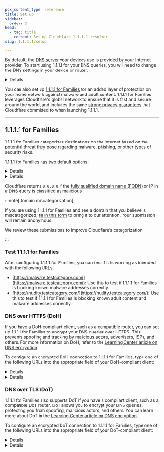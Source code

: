 ```yaml
---
pcx_content_type: reference
title: Set up
sidebar:
  order: 2
head:
  - tag: title
    content: Set up Cloudflare 1.1.1.1 resolver
slug: 1.1.1.1/setup

---
```



By default, the [DNS server](https://www.cloudflare.com/learning/dns/what-is-dns/) your devices use is provided by your Internet provider. To start using 1.1.1.1 for your DNS queries, you will need to change the DNS settings in your device or router.


<Details header="Device or router specific guides">

<DirectoryListing />


</Details>

You can also set up [1.1.1.1 for Families](#1111-for-families) for an added layer of protection on your home network against malware and adult content. 1.1.1.1 for Families leverages Cloudflare's global network to ensure that it is fast and secure around the world, and includes the same [strong privacy guarantees](/1.1.1.1/privacy/public-dns-resolver/) that Cloudflare committed to when launching 1.1.1.1.

***

## 1.1.1.1 for Families

1.1.1.1 for Families categorizes destinations on the Internet based on the potential threat they pose regarding malware, phishing, or other types of security risks.

1.1.1.1 for Families has two default options:


<Details header="Block malware">

Use the following DNS resolvers to block malicious content:

* `1.1.1.2`
* `1.0.0.2`
* `2606:4700:4700::1112`
* `2606:4700:4700::1002`


</Details>


<Details header="Block malware and adult content">

Use the following DNS resolvers to block malware and adult content:

* `1.1.1.3`
* `1.0.0.3`
* `2606:4700:4700::1113`
* `2606:4700:4700::1003`


</Details>

Cloudflare returns `0.0.0.0` if the [fully qualified domain name (FQDN)](https://en.wikipedia.org/wiki/Fully_qualified_domain_name) or IP in a DNS query is classified as malicious.

:::note[Domain miscategorization]


If you are using 1.1.1.1 for Families and see a domain that you believe is miscategorized, [fill in this form](https://radar.cloudflare.com/categorization-feedback/) to bring it to our attention. Your submission will remain anonymous.

We review these submissions to improve Cloudflare’s categorization.


:::

### Test 1.1.1.1 for Families

After configuring 1.1.1.1 for Families, you can test if it is working as intended with the following URLs:

* [https://malware.testcategory.com/](https://malware.testcategory.com/): Use this to test if 1.1.1.1 for Families is blocking known malware addresses correctly.
* [https://nudity.testcategory.com/](https://nudity.testcategory.com/): Use this to test if 1.1.1.1 for Families is blocking known adult content and malware addresses correctly.

### DNS over HTTPS (DoH)

If you have a DoH-compliant client, such as a compatible router, you can set up 1.1.1.1 for Families to encrypt your DNS queries over HTTPS. This prevents spoofing and tracking by malicious actors, advertisers, ISPs, and others. For more information on DoH, refer to the [Learning Center article on DNS encryption](https://www.cloudflare.com/learning/dns/dns-over-tls/).

To configure an encrypted DoH connection to 1.1.1.1 for Families, type one of the following URLs into the appropriate field of your DoH-compliant client:


<Details header="Block malware">

```txt
https://security.cloudflare-dns.com/dns-query
```


</Details>


<Details header="Block malware and adult content">

```txt
https://family.cloudflare-dns.com/dns-query
```


</Details>

### DNS over TLS (DoT)

1.1.1.1 for Families also supports DoT if you have a compliant client, such as a compatible DoT router. DoT allows you to encrypt your DNS queries, protecting you from spoofing, malicious actors, and others. You can learn more about DoT in the [Learning Center article on DNS encryption](https://www.cloudflare.com/learning/dns/dns-over-tls/).

To configure an encrypted DoT connection to 1.1.1.1 for Families, type one of the following URLs into the appropriate field of your DoT-compliant client:


<Details header="Block malware">

```txt
security.cloudflare-dns.com
```


</Details>


<Details header="Block malware and adult content">

```txt
family.cloudflare-dns.com
```


</Details>
